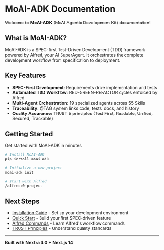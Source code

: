 # MoAI-ADK Documentation

<!-- @CODE:NEXTRA-SITE-001:HOMEPAGE - Homepage content -->

Welcome to **MoAI-ADK** (MoAI Agentic Development Kit) documentation!

## What is MoAI-ADK?

MoAI-ADK is a SPEC-first Test-Driven Development (TDD) framework powered by Alfred, your AI SuperAgent. It orchestrates the complete development workflow from specification to deployment.

## Key Features

- **SPEC-First Development**: Requirements drive implementation and tests
- **Automated TDD Workflow**: RED-GREEN-REFACTOR cycles enforced by Alfred
- **Multi-Agent Orchestration**: 19 specialized agents across 55 Skills
- **Traceability**: @TAG system links code, tests, docs, and history
- **Quality Assurance**: TRUST 5 principles (Test First, Readable, Unified, Secured, Trackable)

## Getting Started

Get started with MoAI-ADK in minutes:

```bash
# Install MoAI-ADK
pip install moai-adk

# Initialize a new project
moai-adk init

# Start with Alfred
/alfred:0-project
```

## Next Steps

- [Installation Guide](#) - Set up your development environment
- [Quick Start](#) - Build your first SPEC-driven feature
- [Alfred Commands](#) - Learn Alfred's workflow commands
- [TRUST Principles](#) - Understand quality standards

---

**Built with Nextra 4.0 + Next.js 14**

